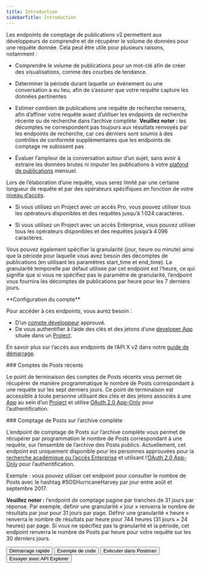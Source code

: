 ```yaml
---
title: Introduction
sidebarTitle: Introduction
---
```



Les endpoints de comptage de publications v2 permettent aux développeurs de comprendre et de récupérer le volume de données pour une requête donnée. Cela peut être utile pour plusieurs raisons, notamment :

* Comprendre le volume de publications pour un mot-clé afin de créer des visualisations, comme des courbes de tendance.

* Déterminer la période durant laquelle un événement ou une conversation a eu lieu, afin de s’assurer que votre requête capture les données pertinentes

* Estimer combien de publications une requête de recherche renverra, afin d’affiner votre requête avant d’utiliser les endpoints de recherche récente ou de recherche dans l’archive complète.
  **Veuillez noter :** les décomptes ne correspondent pas toujours aux résultats renvoyés par les endpoints de recherche, car ces derniers sont soumis à des contrôles de conformité supplémentaires que les endpoints de comptage ne subissent pas

* Évaluer l’ampleur de la conversation autour d’un sujet, sans avoir à extraire les données brutes ni imputer les publications à votre [plafond de publications](/fr/x-api/fundamentals/post-cap) mensuel. 

Lors de l’élaboration d’une requête, vous serez limité par une certaine longueur de requête et par des opérateurs spécifiques en fonction de votre [niveau d’accès](/fr/x-api/getting-started/about-x-api). 

* Si vous utilisez un Project avec un accès Pro, vous pouvez utiliser tous les opérateurs disponibles et des requêtes jusqu’à 1 024 caractères. 

* Si vous utilisez un Project avec un accès Enterprise, vous pouvez utiliser tous les opérateurs disponibles et des requêtes jusqu’à 4 096 caractères. 

Vous pouvez également spécifier la granularité (jour, heure ou minute) ainsi que la période pour laquelle vous avez besoin des décomptes de publications (en utilisant les paramètres start&#95;time et end&#95;time). La granularité temporelle par défaut utilisée par cet endpoint est l’heure, ce qui signifie que si vous ne spécifiez pas le paramètre de granularité, l’endpoint vous fournira les décomptes de publications par heure pour les 7 derniers jours.

<Note>
  **Configuration du compte**

  Pour accéder à ces endpoints, vous aurez besoin :

  * D’un [compte développeur](https://developer.x.com/en/portal/petition/essential/basic-info) approuvé.
  * De vous authentifier à l’aide des clés et des jetons d’une [developer App](/fr/resources/fundamentals/developer-apps) située dans un [Project](/fr/resources/fundamentals/projects). 

  En savoir plus sur l’accès aux endpoints de l’API X v2 dans notre [guide de démarrage](/fr/x-api/getting-started/getting-access).
</Note>

<div id="recent-post-counts">
  ### Comptes de Posts récents
</div>

Le point de terminaison des comptes de Posts récents vous permet de récupérer de manière programmatique le nombre de Posts correspondant à une requête sur les sept derniers jours. Ce point de terminaison est accessible à toute personne utilisant des clés et des jetons associés à une [App](/fr/resources/fundamentals/developer-apps) au sein d’un [Project](/fr/resources/fundamentals/projects) et utilise [OAuth 2.0 App-Only](/fr/resources/fundamentals/authentication#bearer-token-also-known-as-app-only) pour l’authentification.

<div id="full-archive-post-counts">
  ### Comptage de Posts sur l’archive complète
</div>

L’endpoint de comptage de Posts sur l’archive complète vous permet de récupérer par programmation le nombre de Posts correspondant à une requête, sur l’ensemble de l’archive des Posts publics. Actuellement, cet endpoint est uniquement disponible pour les personnes approuvées pour la [recherche académique ou l’accès Enterprise](/fr/x-api/getting-started/about-x-api) et utilisant l’[OAuth 2.0 App-Only](/fr/resources/fundamentals/authentication#bearer-token-also-known-as-app-only) pour l’authentification.

Exemple : vous pouvez utiliser cet endpoint pour consulter le nombre de Posts avec le hashtag #SOSHurricaneHarvey par jour entre août et septembre 2017.

**Veuillez noter :** l’endpoint de comptage pagine par tranches de 31 jours par réponse. Par exemple, définir une granularité « jour » renverra le nombre de résultats par jour pour 31 jours par page. Définir une granularité « heure » renverra le nombre de résultats par heure pour 744 heures (31 jours × 24 heures) par page. Si vous ne spécifiez pas la granularité et la période, cet endpoint renverra le nombre de Posts par heure pour votre requête sur les 30 derniers jours.

<div className="flex space-x-4">
  <Button href="/fr/x-api/posts/search/quickstart/full-archive-search">
    Démarrage rapide
  </Button>

  <Button href="https://github.com/xdevplatform/Twitter-API-v2-sample-code">
    Exemple de code
  </Button>

  <Button href="https://app.getpostman.com/run-collection/9956214-784efcda-ed4c-4491-a4c0-a26470a67400">
    Exécuter dans Postman
  </Button>

  <Button href="https://developer.x.com/apitools/api?endpoint=/2/tweets/search/recent&method=get">
    Essayer avec API Explorer
  </Button>
</div>